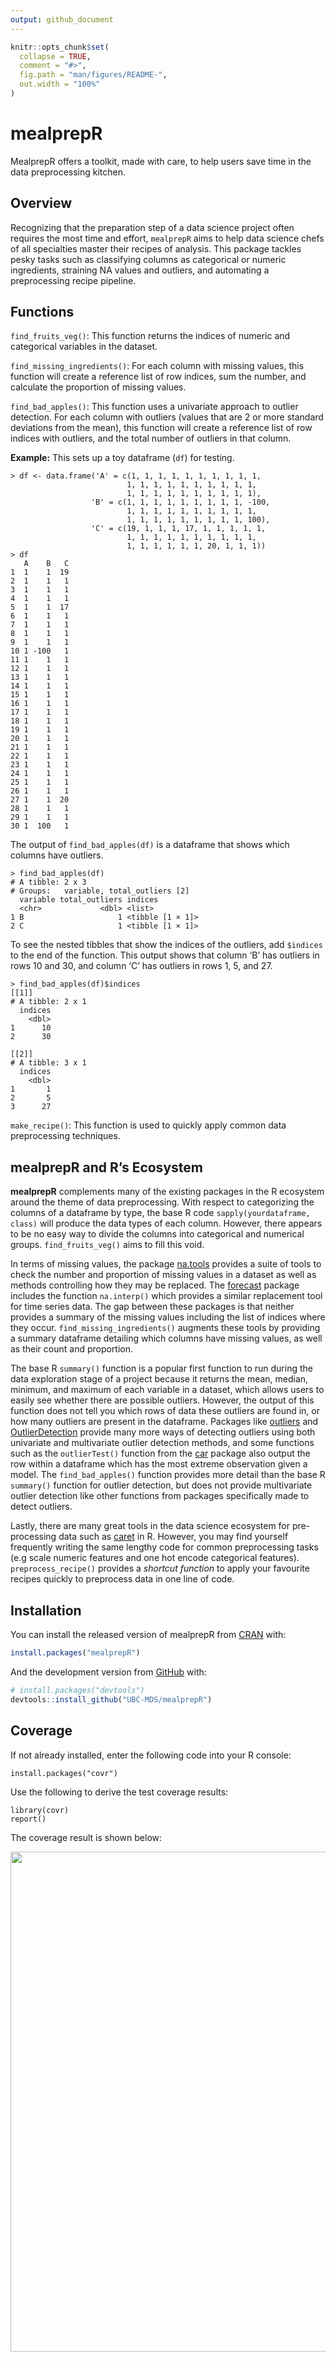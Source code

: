 ```yaml
---
output: github_document
---
```


<!-- README.md is generated from README.Rmd. Please edit that file -->

```r
knitr::opts_chunk$set(
  collapse = TRUE,
  comment = "#>",
  fig.path = "man/figures/README-",
  out.width = "100%"
)
```


# mealprepR

<!-- badges: start -->

<!-- badges: end -->

MealprepR offers a toolkit, made with care, to help users save time in the data preprocessing kitchen.

## Overview

Recognizing that the preparation step of a data science project often requires the most time and effort, `mealprepR` aims to help data science chefs of all specialties master their recipes of analysis. This package tackles pesky tasks such as classifying columns as categorical or numeric ingredients, straining NA values and outliers, and automating a preprocessing recipe pipeline.

## Functions

`find_fruits_veg()`: This function returns the indices of numeric and categorical variables in the dataset.

`find_missing_ingredients()`: For each column with missing values, this function will create a reference list of row indices, sum the number, and calculate the proportion of missing values.

`find_bad_apples()`: This function uses a univariate approach to outlier detection. For each column with outliers (values that are 2 or more standard deviations from the mean), this function will create a reference list of row indices with outliers, and the total number of outliers in that column.

**Example:**
This sets up a toy dataframe (`df`) for testing.
```
> df <- data.frame('A' = c(1, 1, 1, 1, 1, 1, 1, 1, 1, 1,
                          1, 1, 1, 1, 1, 1, 1, 1, 1, 1,
                          1, 1, 1, 1, 1, 1, 1, 1, 1, 1),
                  'B' = c(1, 1, 1, 1, 1, 1, 1, 1, 1, -100,
                          1, 1, 1, 1, 1, 1, 1, 1, 1, 1,
                          1, 1, 1, 1, 1, 1, 1, 1, 1, 100),
                  'C' = c(19, 1, 1, 1, 17, 1, 1, 1, 1, 1,
                          1, 1, 1, 1, 1, 1, 1, 1, 1, 1,
                          1, 1, 1, 1, 1, 1, 20, 1, 1, 1))
> df
   A    B   C
1  1    1  19
2  1    1   1
3  1    1   1
4  1    1   1
5  1    1  17
6  1    1   1
7  1    1   1
8  1    1   1
9  1    1   1
10 1 -100   1
11 1    1   1
12 1    1   1
13 1    1   1
14 1    1   1
15 1    1   1
16 1    1   1
17 1    1   1
18 1    1   1
19 1    1   1
20 1    1   1
21 1    1   1
22 1    1   1
23 1    1   1
24 1    1   1
25 1    1   1
26 1    1   1
27 1    1  20
28 1    1   1
29 1    1   1
30 1  100   1
```
The output of `find_bad_apples(df)` is a dataframe that shows which columns have outliers.
```
> find_bad_apples(df)
# A tibble: 2 x 3
# Groups:   variable, total_outliers [2]
  variable total_outliers indices         
  <chr>             <dbl> <list>          
1 B                     1 <tibble [1 × 1]>
2 C                     1 <tibble [1 × 1]>
```
To see the nested tibbles that show the indices of the outliers, add `$indices` to the end of the function. This output shows that column 'B' has outliers in rows 10 and 30, and column 'C' has outliers in rows 1, 5, and 27.
```
> find_bad_apples(df)$indices
[[1]]
# A tibble: 2 x 1
  indices
    <dbl>
1      10
2      30

[[2]]
# A tibble: 3 x 1
  indices
    <dbl>
1       1
2       5
3      27
```

`make_recipe()`: This function is used to quickly apply common data preprocessing techniques.


## mealprepR and R's Ecosystem

**mealprepR** complements many of the existing packages in the R ecosystem around the theme of data preprocessing. With respect to categorizing the columns of a dataframe by type, the base R code `sapply(yourdataframe, class)` will produce the data types of each column. However, there appears to be no easy way to divide the columns into categorical and numerical groups. `find_fruits_veg()` aims to fill this void.  

In terms of missing values, the package [na.tools](https://cran.r-project.org/web/packages/na.tools/na.tools.pdf) provides a suite of tools to check the number and proportion of missing values in a dataset as well as methods controlling how they may be replaced. The [forecast](https://cloud.r-project.org/web/packages/forecast/forecast.pdf) package includes the function `na.interp()` which provides a similar replacement tool for time series data. The gap between these packages is that neither provides a summary of the missing values including the list of indices where they occur. `find_missing_ingredients()` augments these tools by providing a summary dataframe detailing which columns have missing values, as well as their count and proportion.

The base R `summary()` function is a popular first function to run during the data exploration stage of a project because it returns the mean, median, minimum, and maximum of each variable in a dataset, which allows users to easily see whether there are possible outliers. However, the output of this function does not tell you which rows of data these outliers are found in, or how many outliers are present in the dataframe. Packages like [outliers](https://cran.r-project.org/web/packages/outliers/outliers.pdf) and [OutlierDetection](https://cran.r-project.org/web/packages/OutlierDetection/OutlierDetection.pdf) provide many more ways of detecting outliers using both univariate and multivariate outlier detection methods, and some functions such as the `outlierTest()` function from the [car](https://cran.r-project.org/web/packages/car/car.pdf) package also output the row within a dataframe which has the most extreme observation given a model. The `find_bad_apples()` function provides more detail than the base R `summary()` function for outlier detection, but does not provide multivariate outlier detection like other functions from packages specifically made to detect outliers.

Lastly, there are many great tools in the data science ecosystem for pre-processing data such as [caret](https://cran.r-project.org/web/packages/caret/caret.pdf) in R. However, you may find yourself frequently writing the same lengthy code for common preprocessing tasks (e.g scale numeric features and one hot encode categorical features). `preprocess_recipe()` provides a _shortcut function_ to apply your favourite recipes quickly to preprocess data in one line of code.


## Installation

You can install the released version of mealprepR from
[CRAN](https://CRAN.R-project.org) with:

``` r
install.packages("mealprepR")
```

And the development version from [GitHub](https://github.com/) with:

``` r
# install.packages("devtools")
devtools::install_github("UBC-MDS/mealprepR")
```

## Coverage

If not already installed, enter the following code into your R console:

```
install.packages("covr")
```

Use the following to derive the test coverage results:

```
library(covr)
report()
```

The coverage result is shown below:

<img src='img/R_coverage.png' width = 800 />

